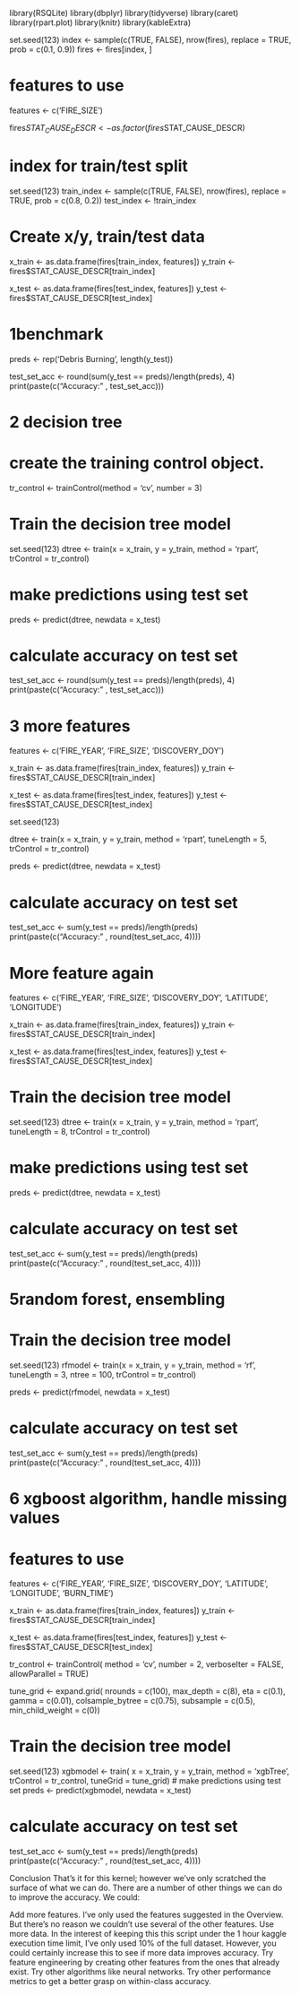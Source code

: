 library(RSQLite)
library(dbplyr)
library(tidyverse)
library(caret)
library(rpart.plot)
library(knitr)
library(kableExtra)

set.seed(123)
index <- sample(c(TRUE, FALSE), nrow(fires), replace = TRUE, prob = c(0.1, 0.9))
fires <- fires[index, ]

# features to use
features <- c('FIRE_SIZE')

fires$STAT_CAUSE_DESCR <- as.factor(fires$STAT_CAUSE_DESCR)

# index for train/test split
set.seed(123)
train_index <- sample(c(TRUE, FALSE), nrow(fires), replace = TRUE, prob = c(0.8, 0.2))
test_index <- !train_index

# Create x/y, train/test data
x_train <- as.data.frame(fires[train_index, features])
y_train <- fires$STAT_CAUSE_DESCR[train_index]

x_test <- as.data.frame(fires[test_index, features])
y_test <- fires$STAT_CAUSE_DESCR[test_index]



# 1benchmark
preds <- rep('Debris Burning', length(y_test))

test_set_acc <- round(sum(y_test == preds)/length(preds), 4)
print(paste(c("Accuracy:" , test_set_acc)))

# 2 decision tree
# create the training control object.
tr_control <- trainControl(method = 'cv', number = 3)

# Train the decision tree model
set.seed(123)
dtree <- train(x = x_train,
               y = y_train,
               method = 'rpart',
               trControl = tr_control)
               
# make predictions using test set
preds <- predict(dtree, newdata = x_test)

# calculate accuracy on test set
test_set_acc <- round(sum(y_test == preds)/length(preds), 4)
print(paste(c("Accuracy:" , test_set_acc)))

# 3 more features
features <- c('FIRE_YEAR', 'FIRE_SIZE', 'DISCOVERY_DOY')

x_train <- as.data.frame(fires[train_index, features])
y_train <- fires$STAT_CAUSE_DESCR[train_index]

x_test <- as.data.frame(fires[test_index, features])
y_test <- fires$STAT_CAUSE_DESCR[test_index]

set.seed(123)

dtree <- train(x = x_train,
               y = y_train,
               method = 'rpart',
               tuneLength = 5,
               trControl = tr_control)

preds <- predict(dtree, newdata = x_test)

# calculate accuracy on test set
test_set_acc <- sum(y_test == preds)/length(preds)
print(paste(c("Accuracy:" , round(test_set_acc, 4))))

# More feature again
features <- c('FIRE_YEAR', 'FIRE_SIZE', 'DISCOVERY_DOY', 'LATITUDE', 'LONGITUDE')

x_train <- as.data.frame(fires[train_index, features])
y_train <- fires$STAT_CAUSE_DESCR[train_index]

x_test <- as.data.frame(fires[test_index, features])
y_test <- fires$STAT_CAUSE_DESCR[test_index]

# Train the decision tree model
set.seed(123)
dtree <- train(x = x_train,
               y = y_train,
               method = 'rpart',
               tuneLength = 8,
               trControl = tr_control)
               
# make predictions using test set
preds <- predict(dtree, newdata = x_test)

# calculate accuracy on test set
test_set_acc <- sum(y_test == preds)/length(preds)
print(paste(c("Accuracy:" , round(test_set_acc, 4))))

# 5random forest, ensembling
# Train the decision tree model
set.seed(123)
rfmodel <- train(x = x_train,
                 y = y_train,
                 method = 'rf',
                 tuneLength = 3,
                 ntree = 100,
                 trControl = tr_control)
                 
preds <- predict(rfmodel, newdata = x_test)

# calculate accuracy on test set
test_set_acc <- sum(y_test == preds)/length(preds)
print(paste(c("Accuracy:" , round(test_set_acc, 4))))

# 6 xgboost algorithm, handle missing values
# features to use
features <- c('FIRE_YEAR', 'FIRE_SIZE', 'DISCOVERY_DOY', 'LATITUDE', 'LONGITUDE', 'BURN_TIME')

x_train <- as.data.frame(fires[train_index, features])
y_train <- fires$STAT_CAUSE_DESCR[train_index]

x_test <- as.data.frame(fires[test_index, features])
y_test <- fires$STAT_CAUSE_DESCR[test_index]

tr_control <- trainControl(
    method = 'cv',
    number = 2,
    verboseIter = FALSE,
    allowParallel = TRUE)
    
tune_grid <- expand.grid(
    nrounds = c(100),
    max_depth = c(8),
    eta = c(0.1),
    gamma = c(0.01),
    colsample_bytree = c(0.75),
    subsample = c(0.5),
    min_child_weight = c(0))

# Train the decision tree model
set.seed(123)
xgbmodel <- train(
    x = x_train,
    y = y_train,
    method = 'xgbTree',
    trControl = tr_control,
    tuneGrid = tune_grid)
# make predictions using test set
preds <- predict(xgbmodel, newdata = x_test)

# calculate accuracy on test set
test_set_acc <- sum(y_test == preds)/length(preds)
print(paste(c("Accuracy:" , round(test_set_acc, 4))))

Conclusion
That’s it for this kernel; however we’ve only scratched the surface of what we can do. There are a number of other things we can do to improve the accuracy. We could:

Add more features. I’ve only used the features suggested in the Overview. But there’s no reason we couldn’t use several of the other features.
Use more data. In the interest of keeping this this script under the 1 hour kaggle execution time limit, I’ve only used 10% of the full dataset. However, you could certainly increase this to see if more data improves accuracy.
Try feature engineering by creating other features from the ones that already exist.
Try other algorithms like neural networks.
Try other performance metrics to get a better grasp on within-class accuracy.

